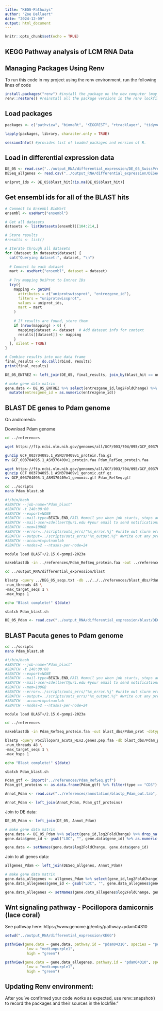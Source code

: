 ```yaml
---
title: "KEGG-Pathways"
author: "Zoe Dellaert"
date: "2024-12-09"
output: html_document
---
```



```r
knitr::opts_chunk$set(echo = TRUE)
```

## KEGG Pathway analysis of LCM RNA Data

## Managing Packages Using Renv

To run this code in my project using the renv environment, run the following lines of code

```r
install.packages("renv") #install the package on the new computer (may not be necessary if renv bootstraps itself as expected)
renv::restore() #reinstall all the package versions in the renv lockfile
```

## Load packages

```r
packages <- c("pathview", "biomaRt", "KEGGREST", "rtracklayer", "tidyverse")

lapply(packages, library, character.only = TRUE)
```

```r
sessionInfo() #provides list of loaded packages and version of R.
```

## Load in differential expression data

```r
DE_05 <- read.csv("../output_RNA/differential_expression/DE_05_SwissProt_annotation.csv", header = TRUE) %>% select(-X)
DESeq_allgenes <- read.csv("../output_RNA/differential_expression/DESeq_results.csv", header = TRUE) %>% rename("X" = "query")

uniprot_ids <- DE_05$blast_hit[!is.na(DE_05$blast_hit)]
```

## Get ensembl ids for all of the BLAST hits

```r
# Connect to Ensembl BioMart
ensembl <- useMart("ensembl")

# Get all datasets
datasets <- listDatasets(ensembl)[104:214,]

# Store results
#results <- list()

# Iterate through all datasets
for (dataset in datasets$dataset) {
  cat("Querying dataset:", dataset, "\n")
  
  # Connect to each dataset
  mart <- useMart("ensembl", dataset = dataset)
  
  # Try mapping UniProt to Entrez IDs
  try({
    mapping <- getBM(
      attributes = c("uniprotswissprot", "entrezgene_id"),
      filters = "uniprotswissprot",
      values = uniprot_ids,
      mart = mart
    )
    
    # If results are found, store them
    if (nrow(mapping) > 0) {
      mapping$dataset <- dataset  # Add dataset info for context
      results[[dataset]] <- mapping
    }
  }, silent = TRUE)
}

# Combine results into one data frame
final_results <- do.call(rbind, results)
print(final_results)

DE_05_ENTREZ <- left_join(DE_05, final_results, join_by(blast_hit == uniprotswissprot))

# make gene data matrix
gene.data <- DE_05_ENTREZ %>% select(entrezgene_id,log2FoldChange) %>% drop_na() %>%
  mutate(entrezgene_id = as.numeric(entrezgene_id))
```


## BLAST DE genes to Pdam genome

On andromeda:

Download Pdam genome
```bash
cd ../references

wget https://ftp.ncbi.nlm.nih.gov/genomes/all/GCF/003/704/095/GCF_003704095.1_ASM370409v1/GCF_003704095.1_ASM370409v1_protein.faa.gz

gunzip GCF_003704095.1_ASM370409v1_protein.faa.gz
mv GCF_003704095.1_ASM370409v1_protein.faa Pdam_RefSeq_protein.faa

wget https://ftp.ncbi.nlm.nih.gov/genomes/all/GCF/003/704/095/GCF_003704095.1_ASM370409v1/GCF_003704095.1_ASM370409v1_genomic.gtf.gz
gunzip GCF_003704095.1_ASM370409v1_genomic.gtf.gz
mv GCF_003704095.1_ASM370409v1_genomic.gtf Pdam_RefSeq.gtf
```

```bash
cd ../scripts
nano Pdam_blast.sh
```

```bash
#!/bin/bash
#SBATCH --job-name="Pdam_blast"
#SBATCH -t 240:00:00
#SBATCH --export=NONE
#SBATCH --mail-type=BEGIN,END,FAIL #email you when job starts, stops and/or fails
#SBATCH --mail-user=zdellaert@uri.edu #your email to send notifications
#SBATCH --mem=100GB
#SBATCH --error=../scripts/outs_errs/"%x_error.%j" #write out slurm error reports
#SBATCH --output=../scripts/outs_errs/"%x_output.%j" #write out any program outpus
#SBATCH --account=putnamlab
#SBATCH --nodes=2 --ntasks-per-node=24

module load BLAST+/2.15.0-gompi-2023a

makeblastdb -in ../references/Pdam_RefSeq_protein.faa -out ../references/blast_dbs/Pdam_prot -dbtype prot

cd ../output_RNA/differential_expression/blast

blastp -query ../DEG_05_seqs.txt -db ../../../references/blast_dbs/Pdam_prot -out DEG_05_blast_results_tab_Pdam.txt -outfmt 6 -evalue 1E-05 \
-num_threads 48 \
-max_target_seqs 1 \
-max_hsps 1

echo "Blast complete!" $(date)
```

```bash
sbatch Pdam_blast.sh
```

```r
DE_05_Pdam <- read.csv("../output_RNA/differential_expression/blast/DEG_05_blast_results_tab_Pdam.txt", sep = '\t', header = FALSE)
```



## BLAST Pacuta genes to Pdam genome

```bash
cd ../scripts
nano Pdam_blast.sh
```

```bash
#!/bin/bash
#SBATCH --job-name="Pdam_blast"
#SBATCH -t 240:00:00
#SBATCH --export=NONE
#SBATCH --mail-type=BEGIN,END,FAIL #email you when job starts, stops and/or fails
#SBATCH --mail-user=zdellaert@uri.edu #your email to send notifications
#SBATCH --mem=100GB
#SBATCH --error=../scripts/outs_errs/"%x_error.%j" #write out slurm error reports
#SBATCH --output=../scripts/outs_errs/"%x_output.%j" #write out any program outpus
#SBATCH --account=putnamlab
#SBATCH --nodes=2 --ntasks-per-node=24

module load BLAST+/2.15.0-gompi-2023a

cd ../references

makeblastdb -in Pdam_RefSeq_protein.faa -out blast_dbs/Pdam_prot -dbtype prot

blastp -query Pocillopora_acuta_HIv2.genes.pep.faa -db blast_dbs/Pdam_prot -out annotation/blastp_Pdam_out.tab -outfmt 6 -evalue 1E-05 \
-num_threads 48 \
-max_target_seqs 1 \
-max_hsps 1

echo "Blast complete!" $(date)
```

```bash
sbatch Pdam_blast.sh
```

```r
Pdam_gtf <- import("../references/Pdam_RefSeq.gtf")
Pdam_gtf_proteins <- as.data.frame(Pdam_gtf) %>% filter(type == "CDS") %>% select(protein_id, gene_id) %>% distinct()

Annot_Pdam <- read.csv("../references/annotation/blastp_Pdam_out.tab", sep = '\t', header = FALSE) %>% select(c(1,2)) %>% rename("V2" = "protein_id", "V1" = "query")

Annot_Pdam <- left_join(Annot_Pdam, Pdam_gtf_proteins)
```

Join to DE data:

```r
DE_05_Pdam <- left_join(DE_05, Annot_Pdam)

# make gene data matrix
gene.data <- DE_05_Pdam %>% select(gene_id,log2FoldChange) %>% drop_na() 
gene.data$gene_id <- gsub("LOC", "", gene.data$gene_id) %>% as.numeric()

gene.data <- setNames(gene.data$log2FoldChange, gene.data$gene_id)
```

Join to all genes data:

```r
allgenes_Pdam <- left_join(DESeq_allgenes, Annot_Pdam)

# make gene data matrix
gene.data_allegenes <- allgenes_Pdam %>% select(gene_id,log2FoldChange) %>% drop_na() 
gene.data_allegenes$gene_id <- gsub("LOC", "", gene.data_allegenes$gene_id) %>% as.numeric()

gene.data_allegenes <- setNames(gene.data_allegenes$log2FoldChange, gene.data_allegenes$gene_id)
```

## Wnt signaling pathway - Pocillopora damicornis (lace coral)

See pathway here: https://www.genome.jp/entry/pathway+pdam04310

```r
setwd("../output_RNA/differential_expression/KEGG")

pathview(gene.data = gene.data, pathway.id = "pdam04310", species = "pdam", gene.idtype="KEGG", kegg.native = TRUE,
          low = "mediumpurple1",
          high = "green")

pathview(gene.data = gene.data_allegenes, pathway.id = "pdam04310", species = "pdam", gene.idtype="KEGG", kegg.native = TRUE,
          low = "mediumpurple1",
          high = "green")
```




## Updating Renv environment:

After you’ve confirmed your code works as expected, use renv::snapshot() to record the packages and their sources in the lockfile."
